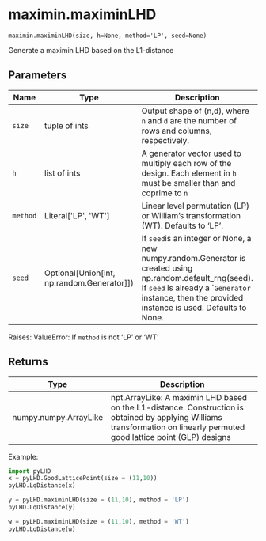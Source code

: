 # maximin.maximinLHD { #pyLHD.maximin.maximinLHD }

`maximin.maximinLHD(size, h=None, method='LP', seed=None)`

Generate a maximin LHD based on the L1-distance

## Parameters

| Name     | Type                                           | Description                                                                                                                                                                                                     | Default    |
|----------|------------------------------------------------|-----------------------------------------------------------------------------------------------------------------------------------------------------------------------------------------------------------------|------------|
| `size`   | tuple of ints                                  | Output shape of (n,d), where `n` and `d` are the number of rows and columns, respectively.                                                                                                                      | _required_ |
| `h`      | list of ints                                   | A generator vector used to multiply each row of the design. Each element in `h` must be smaller than and coprime to `n`                                                                                         | `None`     |
| `method` | Literal\[&#39;LP&#39;, &#39;WT&#39;\]          | Linear level permutation (LP) or William's transformation (WT). Defaults to 'LP'.                                                                                                                               | `'LP'`     |
| `seed`   | Optional\[Union\[int, np.random.Generator\]\]) | If `seed`is an integer or None, a new numpy.random.Generator is created using np.random.default_rng(seed).  If `seed` is already a ``Generator` instance, then the provided instance is used. Defaults to None. | `None`     |

Raises:
    ValueError: If `method` is not 'LP' or 'WT'

## Returns

| Type                  | Description                                                                                                                                                               |
|-----------------------|---------------------------------------------------------------------------------------------------------------------------------------------------------------------------|
| numpy.numpy.ArrayLike | npt.ArrayLike: A maximin LHD based on the L1-distance. Construction is obtained by applying Williams transformation on linearly permuted good lattice point (GLP) designs |

Example:
```python
import pyLHD
x = pyLHD.GoodLatticePoint(size = (11,10))
pyLHD.LqDistance(x)
```
```python
y = pyLHD.maximinLHD(size = (11,10), method = 'LP')
pyLHD.LqDistance(y)
```
```python
w = pyLHD.maximinLHD(size = (11,10), method = 'WT')
pyLHD.LqDistance(w)
```